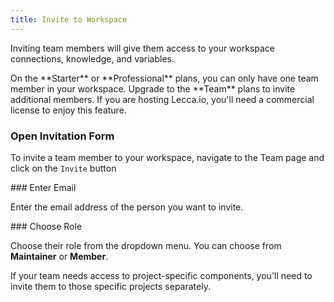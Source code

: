 ```yaml
---
title: Invite to Workspace
---
```


Inviting team members will give them access to your workspace connections, knowledge, and variables.

<Callout type="info">
  On the **Starter** or **Professional** plans, you can only have one team
  member in your workspace. Upgrade to the **Team** plans to invite additional
  members.
</Callout>

<Callout type="info">
  If you are hosting Lecca.io, you'll need a commercial license to enjoy this
  feature.
</Callout>

<Steps>
<Step>

### Open Invitation Form

To invite a team member to your workspace, navigate to the Team page and click on the `Invite` button

</Step>

<Step>
### Enter Email

Enter the email address of the person you want to invite.

</Step>

<Step>
### Choose Role

Choose their role from the dropdown menu. You can choose from **Maintainer** or **Member**.

</Step>

</Steps>

<Callout>
  If your team needs access to project-specific components, you'll need to
  invite them to those specific projects separately.
</Callout>

